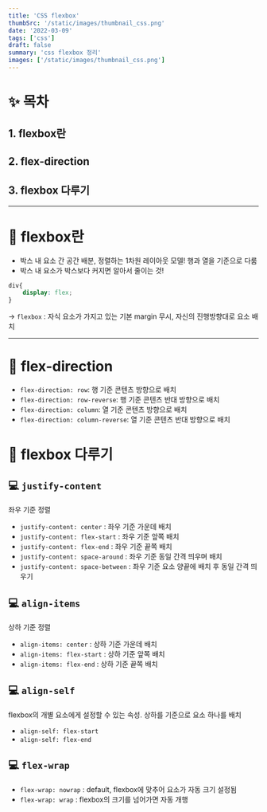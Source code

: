 ```yaml
---
title: 'CSS flexbox'
thumbSrc: '/static/images/thumbnail_css.png'
date: '2022-03-09'
tags: ['css']
draft: false
summary: 'css flexbox 정리'
images: ['/static/images/thumbnail_css.png']
--- 
```

# ✨ 목차
## 1. flexbox란
## 2. flex-direction
## 3. flexbox 다루기
---   
# 🎈 flexbox란 
- 박스 내 요소 간 공간 배분, 정렬하는 1차원 레이아웃 모델! 행과 열을 기준으로 다룸
- 박스 내 요소가 박스보다 커지면 알아서 줄이는 것!
```css
div{
    display: flex;
}
```
-> `flexbox` : 자식 요소가 가지고 있는 기본 margin 무시, 자신의 진행방향대로 요소 배치
    
---
# 🎈 flex-direction
- `flex-direction: row`: 행 기준 콘텐츠 방향으로 배치
- `flex-direction: row-reverse`: 행 기준 콘텐츠 반대 방향으로 배치
- `flex-direction: column`: 열 기준 콘텐츠 방향으로 배치
- `flex-direction: column-reverse`: 열 기준 콘텐츠 반대 방향으로 배치

# 🎈 flexbox 다루기
## 💻 `justify-content`
좌우 기준 정렬
- `justify-content: center` : 좌우 기준 가운데 배치
- `justify-content: flex-start` : 좌우 기준 앞쪽 배치
- `justify-content: flex-end` : 좌우 기준 끝쪽 배치
- `justify-content: space-around` : 좌우 기준 동일 간격 띄우며 배치
- `justify-content: space-between` : 좌우 기준 요소 양끝에 배치 후 동일 간격 띄우기
   
## 💻 `align-items`
상하 기준 정렬
- `align-items: center` : 상하 기준 가운데 배치
- `align-items: flex-start` : 상하 기준 앞쪽 배치
- `align-items: flex-end` : 상하 기준 끝쪽 배치
   
## 💻 `align-self`
flexbox의 개별 요소에게 설정할 수 있는 속성. 상하를 기준으로 요소 하나를 배치
- `align-self: flex-start` 
- `align-self: flex-end`
   
## 💻 `flex-wrap`
- `flex-wrap: nowrap` : default, flexbox에 맞추어 요소가 자동 크기 설정됨
- `flex-wrap: wrap` : flexbox의 크기를 넘어가면 자동 개행